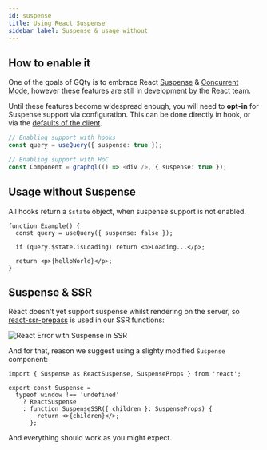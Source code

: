 ```yaml
---
id: suspense
title: Using React Suspense
sidebar_label: Suspense & usage without
---
```


## How to enable it

One of the goals of GQty is to embrace React [Suspense](https://reactjs.org/docs/concurrent-mode-suspense.html) & [Concurrent Mode](https://reactjs.org/docs/concurrent-mode-intro.html), however these features are still in development by the React team.

Until these features become widespread enough, you will need to **opt-in** for Suspense support via configuration. This can be done directly in hook, or via the [defaults of the client](/docs/react/config#defaults).

```ts
// Enabling support with hooks
const query = useQuery({ suspense: true });

// Enabling support with HoC
const Component = graphql(() => <div />, { suspense: true });
```

## Usage without Suspense

All hooks return a `$state` object, when suspense support is not enabled.

```tsx
function Example() {
  const query = useQuery({ suspense: false });

  if (query.$state.isLoading) return <p>Loading...</p>;

  return <p>{helloWorld}</p>;
}
```

## Suspense & SSR

React doesn't yet support suspense whilst rendering on the server, so [react-ssr-prepass](https://github.com/FormidableLabs/react-ssr-prepass) is used in our SSR functions:

![React Error with Suspense in SSR](/img/suspense-ssr.png)

And for that, reason we suggest using a slighty modified `Suspense` component:

```tsx
import { Suspense as ReactSuspense, SuspenseProps } from 'react';

export const Suspense =
  typeof window !== 'undefined'
    ? ReactSuspense
    : function SuspenseSSR({ children }: SuspenseProps) {
        return <>{children}</>;
      };
```

And everything should work as you might expect.
